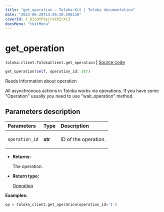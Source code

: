 ```yaml
---
title: "get_operation — Toloka-Kit | Toloka documentation"
date: "2023-06-20T13:46:30.598130"
coverId: F_bIcOYF9yjrxkPZrXc3
docsMenu: "tkitMenu"
---
```


# get_operation

`toloka.client.TolokaClient.get_operation` | [Source code](https://github.com/Toloka/toloka-kit/blob/v1.2.0/src/client/__init__.py#L2822)

```python
get_operation(self, operation_id: str)
```

Reads information about operation

All asynchronous actions in Toloka works via operations. If you have some "Operation" usually you need to use
"wait_operation" method.

## Parameters description

| Parameters | Type | Description |
| :----------| :----| :-----------|
`operation_id`|**str**|<p>ID of the operation.</p>

* **Returns:**

  The operation.

* **Return type:**

  [Operation](/docs/toloka-kit/reference/toloka.client.operations.Operation)

**Examples:**

```python
op = toloka_client.get_operation(operation_id='1')
```